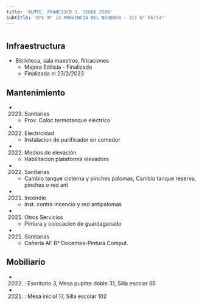 ```yaml
---
title: 'ALMTE. FRANCISCO J. SEGUI 2580'
subtitle: 'EPC N° 13 PROVINCIA DEL NEUQUEN - JII N° 06/14°'
---
```


#
## Infraestructura

* Biblioteca, sala maestros, filtraciones 
    + Mejora Edilicia - Finalizado 
    + Finalizada el 23/2/2023 






## Mantenimiento

*  (2023) Sanitarias 
    + Prov. Coloc termotanque electrico

*  (2022) Electricidad 
    + Instalacion de purificador en comedor

*  (2022) Medios de elevación 
    + Habilitacion plataforma elevadora

*  (2022) Sanitarias 
    + Cambio tanque cisterna y pinches palomas, Cambio tanque reserva, pinches o red ant

*  (2021) Incendio 
    + Inst. contra incencio y red antipalomas

*  (2021) Otros Servicios 
    + Pintura y colocacion de guardaganado

*  (2021) Sanitarias 
    + Cañería AF B° Docentes-Pintura Comput.





## Mobiliario

*  (2022) : Escritorio 3, Mesa pupitre doble 31, Silla escolar 65 

*  (2021) : Mesa inicial 17, Silla escolar 102 



